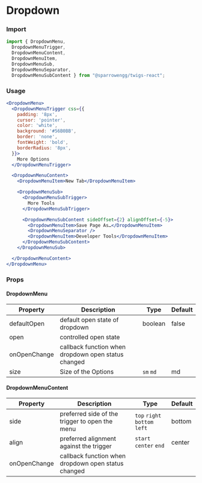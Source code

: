 # Dropdown

### Import

```jsx
import { DropdownMenu,
  DropdownMenuTrigger,
  DropdownMenuContent,
  DropdownMenuItem,
  DropdownMenuSub,
  DropdownMenuSeparator,
  DropdownMenuSubContent } from "@sparrowengg/twigs-react";
```


### Usage 
```jsx live
<DropdownMenu>
  <DropdownMenuTrigger css={{
    padding: '8px',
    cursor: 'pointer',
    color: 'white',
    background: '#56B0BB',
    border: 'none',
    fontWeight: 'bold',
    borderRadius: '8px',
  }}>
    More Options
  </DropdownMenuTrigger>

  <DropdownMenuContent>
    <DropdownMenuItem>New Tab</DropdownMenuItem>

    <DropdownMenuSub>
      <DropdownMenuSubTrigger>
        More Tools
      </DropdownMenuSubTrigger>

      <DropdownMenuSubContent sideOffset={2} alignOffset={-5}>
        <DropdownMenuItem>Save Page As…</DropdownMenuItem>
        <DropdownMenuSeparator />
        <DropdownMenuItem>Developer Tools</DropdownMenuItem>
      </DropdownMenuSubContent>
    </DropdownMenuSub>

  </DropdownMenuContent>
</DropdownMenu>
```


### Props

#### DropdownMenu
| Property     | Description                                         | Type    | Default |
|--------------|-----------------------------------------------------|---------|---------|
| defaultOpen  | default open state of dropdown                      | boolean | false   |
| open         | controlled open state                               |         |         |
| onOpenChange | callback function when dropdown open status changed |         |         |
| size     | Size of the Options  |  `sm` `md`         | md    |

#### DropdownMenuContent
| Property     | Description                                         | Type                  | Default |
|--------------|-----------------------------------------------------|-----------------------|---------|
| side         | preferred side of the trigger to open the menu      | `top` `right` `bottom` `left` | bottom  |
| align        | preferred alignment against the trigger             | `start` `center` `end`      | center  |
| onOpenChange | callback function when dropdown open status changed |                       |         |